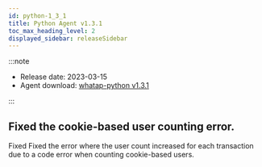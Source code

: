 ```yaml
---
id: python-1_3_1
title: Python Agent v1.3.1
toc_max_heading_level: 2
displayed_sidebar: releaseSidebar
---
```



:::note

- Release date: 2023-03-15
- Agent download: [whatap-python v1.3.1](https://pypi.org/project/whatap-python/1.3.1/)

:::

## Fixed the cookie-based user counting error.

<p><Status>Fixed</Status> Fixed the error where the user count increased for each transaction due to a code error when counting cookie-based users.</p>

